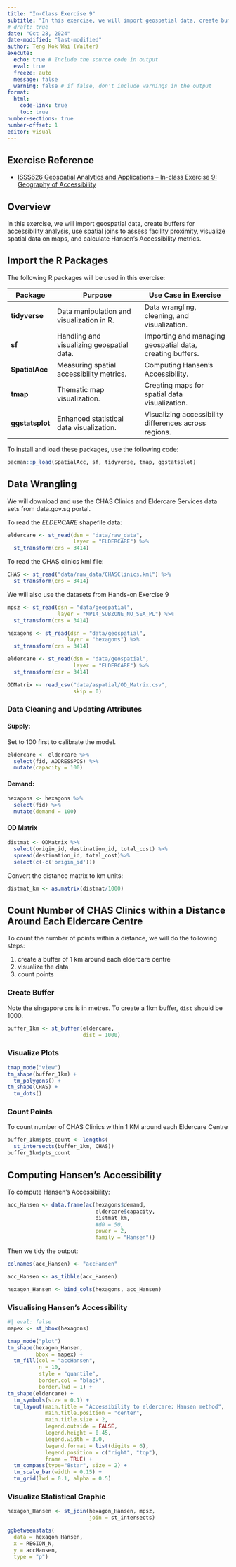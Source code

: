 ```yaml
---
title: "In-Class Exercise 9"
subtitle: "In this exercise, we will import geospatial data, create buffers for accessibility analysis, use spatial joins to assess facility proximity, visualize spatial data on maps, and calculate Hansen's Accessibility metrics."
# draft: true
date: "Oct 28, 2024"
date-modified: "last-modified"
author: Teng Kok Wai (Walter)
execute:
  echo: true # Include the source code in output
  eval: true
  freeze: auto
  message: false
  warning: false # if false, don't include warnings in the output
format:
  html:
    code-link: true
    toc: true
number-sections: true
number-offset: 1
editor: visual
---
```


## Exercise Reference

- [ISSS626 Geospatial Analytics and Applications – In-class Exercise 9: Geography of Accessibility](https://isss626-ay2024-25aug.netlify.app/in-class_ex/in-class_ex09/in-class_ex09#/title-slide)

## Overview

In this exercise, we will import geospatial data, create buffers for accessibility analysis, use spatial joins to assess facility proximity, visualize spatial data on maps, and calculate Hansen's Accessibility metrics.

## Import the R Packages

The following R packages will be used in this exercise:

| **Package**   | **Purpose**                                               | **Use Case in Exercise**                                   |
|---------------|-----------------------------------------------------------|------------------------------------------------------------|
| **tidyverse** | Data manipulation and visualization in R.                 | Data wrangling, cleaning, and visualization.               |
| **sf**        | Handling and visualizing geospatial data.                 | Importing and managing geospatial data, creating buffers.  |
| **SpatialAcc**| Measuring spatial accessibility metrics.                  | Computing Hansen’s Accessibility.                          |
| **tmap**      | Thematic map visualization.                               | Creating maps for spatial data visualization.              |
| **ggstatsplot** | Enhanced statistical data visualization.                | Visualizing accessibility differences across regions.      |

To install and load these packages, use the following code:

```r
pacman::p_load(SpatialAcc, sf, tidyverse, tmap, ggstatsplot)
```

## Data Wrangling

We will download and use the CHAS Clinics and Eldercare Services data sets from data.gov.sg portal.

To read the *ELDERCARE* shapefile data:

```r
eldercare <- st_read(dsn = "data/raw_data",
                     layer = "ELDERCARE") %>%
  st_transform(crs = 3414)
```
To read the CHAS clinics kml file:

```r
CHAS <- st_read("data/raw_data/CHASClinics.kml") %>%
  st_transform(crs = 3414)
```
We will also use the datasets from Hands-on Exercise 9

```r
mpsz <- st_read(dsn = "data/geospatial",
                layer = "MP14_SUBZONE_NO_SEA_PL") %>%
  st_transform(crs = 3414)

hexagons <- st_read(dsn = "data/geospatial",
                   layer = "hexagons") %>%
  st_transform(crs = 3414)

eldercare <- st_read(dsn = "data/geospatial",
                     layer = "ELDERCARE") %>%
  st_transform(csr = 3414)
```
```r
ODMatrix <- read_csv("data/aspatial/OD_Matrix.csv", 
                     skip = 0)
```
### Data Cleaning and Updating Attributes

#### Supply:

Set to 100 first to calibrate the model.

```r
eldercare <- eldercare %>%
  select(fid, ADDRESSPOS) %>%
  mutate(capacity = 100)
```

#### Demand:

```r
hexagons <- hexagons %>%
  select(fid) %>%
  mutate(demand = 100)
```

#### OD Matrix

```r
distmat <- ODMatrix %>%
  select(origin_id, destination_id, total_cost) %>%
  spread(destination_id, total_cost)%>%
  select(c(-c('origin_id')))
```

Convert the distance matrix to km units:
```r
distmat_km <- as.matrix(distmat/1000)
```

## Count Number of CHAS Clinics within a Distance Around Each Eldercare Centre

To count the number of points within a distance, we will do the following steps:

1. create a buffer of 1 km around each eldercare centre
2. visualize the data
3. count points

### Create Buffer

Note the singapore crs is in metres. To create a 1km buffer, `dist` should be 1000.

```r
buffer_1km <- st_buffer(eldercare, 
                        dist = 1000)
```

### Visualize Plots

```r
tmap_mode("view")
tm_shape(buffer_1km) +
  tm_polygons() +
tm_shape(CHAS) +
  tm_dots()
```
### Count Points

To count number of CHAS Clinics within 1 KM around each Eldercare Centre

```r
buffer_1km$pts_count <- lengths(
  st_intersects(buffer_1km, CHAS))
buffer_1km$pts_count
```

## Computing Hansen's Accessibility

To compute Hansen's Accessibility:

```r
acc_Hansen <- data.frame(ac(hexagons$demand,
                            eldercare$capacity,
                            distmat_km, 
                            #d0 = 50,
                            power = 2, 
                            family = "Hansen"))
```

Then we tidy the output:

```r
colnames(acc_Hansen) <- "accHansen"

acc_Hansen <- as_tibble(acc_Hansen)

hexagon_Hansen <- bind_cols(hexagons, acc_Hansen)
```

### Visualising Hansen's Accessibility

```r
#| eval: false
mapex <- st_bbox(hexagons)

tmap_mode("plot")
tm_shape(hexagon_Hansen,
         bbox = mapex) + 
  tm_fill(col = "accHansen",
          n = 10,
          style = "quantile",
          border.col = "black",
          border.lwd = 1) +
tm_shape(eldercare) +
  tm_symbols(size = 0.1) +
  tm_layout(main.title = "Accessibility to eldercare: Hansen method",
            main.title.position = "center",
            main.title.size = 2,
            legend.outside = FALSE,
            legend.height = 0.45, 
            legend.width = 3.0,
            legend.format = list(digits = 6),
            legend.position = c("right", "top"),
            frame = TRUE) +
  tm_compass(type="8star", size = 2) +
  tm_scale_bar(width = 0.15) +
  tm_grid(lwd = 0.1, alpha = 0.5)
```

### Visualize Statistical Graphic

```r
hexagon_Hansen <- st_join(hexagon_Hansen, mpsz, 
                          join = st_intersects)
```

```r
ggbetweenstats(
  data = hexagon_Hansen,
  x = REGION_N,
  y = accHansen,
  type = "p")
```


